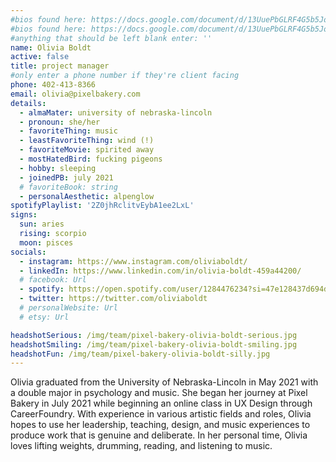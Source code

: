```yaml
---
#bios found here: https://docs.google.com/document/d/13UuePbGLRF4G5b5JoEe2Vua3NukZ1-QwRW4Oisnd8lI/edit#
#bios found here: https://docs.google.com/document/d/13UuePbGLRF4G5b5JoEe2Vua3NukZ1-QwRW4Oisnd8lI/edit#
#anything that should be left blank enter: ''
name: Olivia Boldt
active: false
title: project manager
#only enter a phone number if they're client facing
phone: 402-413-8366
email: olivia@pixelbakery.com
details:
  - almaMater: university of nebraska-lincoln
  - pronoun: she/her
  - favoriteThing: music
  - leastFavoriteThing: wind (!)
  - favoriteMovie: spirited away
  - mostHatedBird: fucking pigeons
  - hobby: sleeping
  - joinedPB: july 2021
  # favoriteBook: string
  - personalAesthetic: alpenglow
spotifyPlaylist: '2Z0jhRclitvEybA1ee2LxL'
signs:
  sun: aries
  rising: scorpio
  moon: pisces
socials:
  - instagram: https://www.instagram.com/oliviaboldt/
  - linkedIn: https://www.linkedin.com/in/olivia-boldt-459a44200/
  # facebook: Url
  - spotify: https://open.spotify.com/user/1284476234?si=47e128437d694df0
  - twitter: https://twitter.com/oliviaboldt
  # personalWebsite: Url
  # etsy: Url

headshotSerious: /img/team/pixel-bakery-olivia-boldt-serious.jpg
headshotSmiling: /img/team/pixel-bakery-olivia-boldt-smiling.jpg
headshotFun: /img/team/pixel-bakery-olivia-boldt-silly.jpg
---
```


Olivia graduated from the University of Nebraska-Lincoln in May 2021 with a double major in psychology and music. She began her journey at Pixel Bakery in July 2021 while beginning an online class in UX Design through CareerFoundry. With experience in various artistic fields and roles, Olivia hopes to use her leadership, teaching, design, and music experiences to produce work that is genuine and deliberate. In her personal time, Olivia loves lifting weights, drumming, reading, and listening to music.
